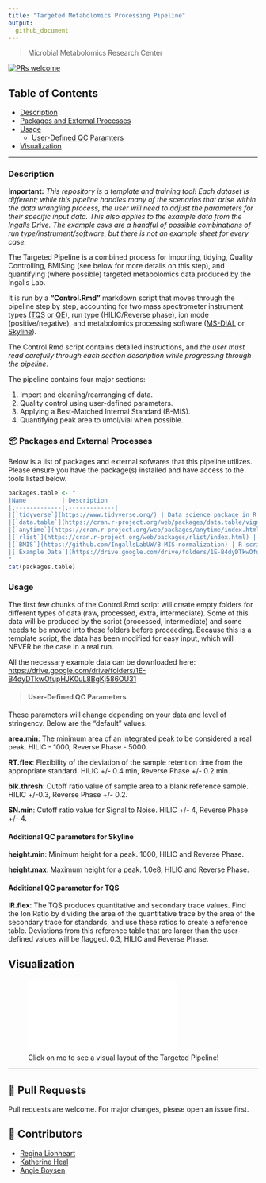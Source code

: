 ```yaml
---
title: "Targeted Metabolomics Processing Pipeline"
output:
  github_document
---
```


> Microbial Metabolomics Research Center

[![PRs welcome](https://img.shields.io/badge/PRs-welcome-ff69b4.svg)](https://github.com/nhn/tui.editor/issues?q=is%3Aissue+is%3Aopen+label%3A%22help+wanted%22) 


## Table of Contents

-   [Description](#-Description)
-   [Packages and External Processes](#-Packages-and-External-Processes)
-   [Usage](#-Usage)
    -   [User-Defined QC Paramters](#User-Defined-QC-Parameters)
-   [Visualization](#-Visualization)


------------------------------------------------------------------------

### Description {#description}

**Important:** *This repository is a template and training tool! Each dataset is different; while this pipeline handles many of the scenarios that arise within the data wrangling process, the user will need to adjust the parameters for their specific input data. This also applies to the example data from the Ingalls Drive. The example csvs are a handful of possible combinations of run type/instrument/software, but there is not an example sheet for every case.*


The Targeted Pipeline is a combined process for importing, tidying, Quality Controlling, BMISing (see below for more details on this step), and quantifying (where possible) targeted metabolomics data produced by the Ingalls Lab.

It is run by a **"Control.Rmd"** markdown script that moves through the pipeline step by step, accounting for two mass spectrometer instrument types ([TQS](https://www.waters.com/waters/en_US/Xevo-TQ-S/nav.htm?cid=10160596&locale=en_US) or [QE](https://www.thermofisher.com/order/catalog/product/IQLAAEGAAPFALGMBDK)), run type (HILIC/Reverse phase), ion mode (positive/negative), and metabolomics processing software ([MS-DIAL](http://prime.psc.riken.jp/compms/msdial/main.html) or [Skyline](https://skyline.ms/wiki/home/software/Skyline/page.view?name=tutorial_hi_res_metabolomics)).

The Control.Rmd script contains detailed instructions, and *the user must read carefully through each section description while progressing through the pipeline*.

The pipeline contains four major sections:

1.  Import and cleaning/rearranging of data.
2.  Quality control using user-defined parameters.
3.  Applying a Best-Matched Internal Standard (B-MIS).
4.  Quantifying peak area to umol/vial when possible.


### 📦 Packages and External Processes {#packages-and-external-processes}

Below is a list of packages and external sofwares that this pipeline utilizes. Please ensure you have the package(s) installed and have access to the tools listed below.


```r
packages.table <- "
|Name          | Description           
|:-------------|:-------------|
|[`tidyverse`](https://www.tidyverse.org/) | Data science package in R. |
|[`data.table`](https://cran.r-project.org/web/packages/data.table/vignettes/datatable-intro.html) | Provides an enhanced version of data.frame. |
|[`anytime`](https://cran.r-project.org/web/packages/anytime/index.html) | General purpose date converter. This package helps the user track analysis reruns and produce unique identifiers for files. |
|[`rlist`](https://cran.r-project.org/web/packages/rlist/index.html) | Non-tabular data manipulation toolbox. |
|[`BMIS`](https://github.com/IngallsLabUW/B-MIS-normalization) | R script for batch-specific normalization of raw peak areas. Matches measured metabolites with isotope-labeled internal standards that behave similarly during the analysis, nicknamed Best-Matched Internal Standard or B-MIS. This pipeline contains a modified script taken from the original repository. Published paper here: <https://pubs.acs.org/doi/10.1021/acs.analchem.7b04400> |
|[`Example Data`](https://drive.google.com/drive/folders/1E-B4dyDTkwOfupHJK0uL8BgKj586OU31) | Example, pretidied data from the Ingalls Lab for learning purposes. |
"
cat(packages.table)
```

### Usage {#usage}

The first few chunks of the Control.Rmd script will create empty folders for different types of data (raw, processed, extra, intermediate). Some of this data will be produced by the script (processed, intermediate) and some needs to be moved into those folders before proceeding. Because this is a template script, the data has been modified for easy input, which will NEVER be the case in a real run.

All the necessary example data can be downloaded here: <https://drive.google.com/drive/folders/1E-B4dyDTkwOfupHJK0uL8BgKj586OU31>

> #### User-Defined QC Parameters {#user-defined-QC-paramters}

These parameters will change depending on your data and level of stringency. Below are the "default" values.

**area.min**: The minimum area of an integrated peak to be considered a real peak.
HILIC - 1000, Reverse Phase - 5000.

**RT.flex**: Flexibility of the deviation of the sample retention time from the appropriate standard. HILIC +/- 0.4 min, Reverse Phase +/- 0.2 min.

**blk.thresh**: Cutoff ratio value of sample area to a blank reference sample. HILIC +/-0.3, Reverse Phase +/- 0.2.

**SN.min**: Cutoff ratio value for Signal to Noise. HILIC +/- 4, Reverse Phase +/- 4.

#### Additional QC parameters for Skyline 

**height.min**: Minimum height for a peak. 1000, HILIC and Reverse Phase.

**height.max**: Maximum height for a peak. 1.0e8, HILIC and Reverse Phase.

#### Additional QC parameter for TQS 

**IR.flex**: The TQS produces quantitative and secondary trace values. Find the Ion Ratio by dividing the area of the quantitative trace by the area of the secondary trace for standards, and use these ratios to create a reference table. Deviations from this reference table that are larger than the user-defined values will be flagged. 0.3, HILIC and Reverse Phase.

## Visualization {#visualization}

![Click on me to see a visual layout of the Targeted Pipeline!](visual/Targeted_Pipeline_Visualization.pdf)

------------------------------------------------------------------------


## 🔧 Pull Requests

Pull requests are welcome. For major changes, please open an issue first.

## 💬 Contributors

-   [Regina Lionheart](https://github.com/R-Lionheart)
-   [Katherine Heal](https://github.com/kheal)
-   [Angie Boysen](https://github.com/Angie-B)
